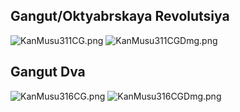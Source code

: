 ==Gangut/Oktyabrskaya Revolutsiya==
[[File:KanMusu311CG.png]] [[File:KanMusu311CGDmg.png]]

==Gangut Dva==
[[File:KanMusu316CG.png]] [[File:KanMusu316CGDmg.png]]